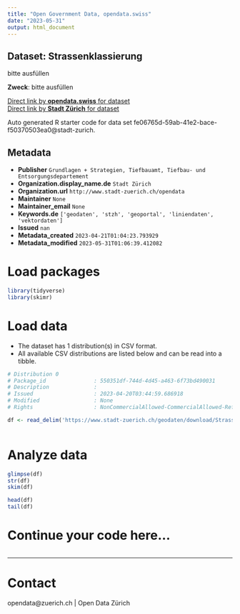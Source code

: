```yaml
---
title: "Open Government Data, opendata.swiss"
date: "2023-05-31"
output: html_document
---
```


## Dataset: Strassenklassierung

bitte ausfüllen

**Zweck**: bitte ausfüllen

[Direct link by **opendata.swiss** for dataset](https://opendata.swiss/de/dataset/strassenklassierung)<br>
[Direct link by **Stadt Zürich** for dataset](https://data.stadt-zuerich.ch/dataset/geo_strassenklassierung)

Auto generated R starter code for data set fe06765d-59ab-41e2-bace-f50370503ea0@stadt-zurich.

## Metadata

- **Publisher** `Grundlagen + Strategien, Tiefbauamt, Tiefbau- und Entsorgungsdepartement`
- **Organization.display_name.de** `Stadt Zürich`
- **Organization.url** `http://www.stadt-zuerich.ch/opendata`
- **Maintainer** `None`
- **Maintainer_email** `None`
- **Keywords.de** `['geodaten', 'stzh', 'geoportal', 'liniendaten', 'vektordaten']`
- **Issued** `nan`
- **Metadata_created** `2023-04-21T01:04:23.793929`
- **Metadata_modified** `2023-05-31T01:06:39.412082`


# Load packages

```r

library(tidyverse)
library(skimr)

```

# Load data

-   The dataset has 1 distribution(s) in CSV format.
-   All available CSV distributions are listed below and can be read into a tibble.

```r

# Distribution 0
# Package_id               : 550351df-744d-4d45-a463-6f73bd490031
# Description              : 
# Issued                   : 2023-04-20T03:44:59.686918
# Modified                 : None
# Rights                   : NonCommercialAllowed-CommercialAllowed-ReferenceNotRequired

df <- read_delim('https://www.stadt-zuerich.ch/geodaten/download/Strassenklassierung?format=10008')



```

# Analyze data

```r

glimpse(df)
str(df)
skim(df)

head(df)
tail(df)

```

# Continue your code here...

```r

```

------------------------------------------------------------------------

# Contact

opendata@zuerich.ch | Open Data Zürich
